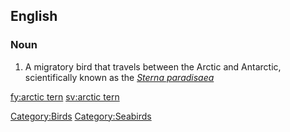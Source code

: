 ==English==
{{wikipedia}}
===Noun===
{{en-noun|sg=[[arctic]] [[tern]]}}

# A migratory bird that travels between the Arctic and Antarctic, scientifically known as the ''[[Wikispecies:Sterna paradisaea|Sterna paradisaea]]''
[[Category:Birds]]
[[Category:Seabirds]]

[[fy:arctic tern]]
[[sv:arctic tern]]